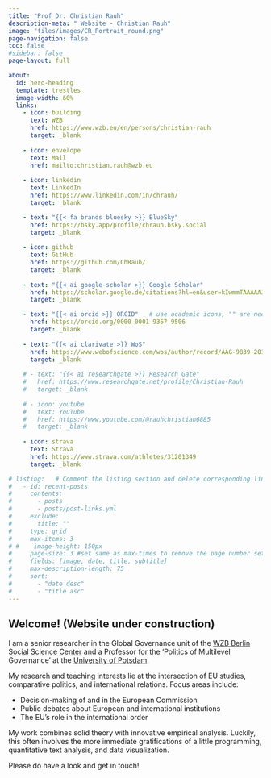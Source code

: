 ```yaml
---
title: "Prof Dr. Christian Rauh"
description-meta: " Website - Christian Rauh"
image: "files/images/CR_Portrait_round.png"
page-navigation: false
toc: false
#sidebar: false
page-layout: full

about:
  id: hero-heading
  template: trestles
  image-width: 60%
  links:
    - icon: building
      text: WZB
      href: https://www.wzb.eu/en/persons/christian-rauh
      target: _blank
      
    - icon: envelope
      text: Mail
      href: mailto:christian.rauh@wzb.eu  
        
    - icon: linkedin
      text: LinkedIn
      href: https://www.linkedin.com/in/chrauh/
      target: _blank

    - text: "{{< fa brands bluesky >}} BlueSky"
      href: https://bsky.app/profile/chrauh.bsky.social  
      target: _blank
                  
    - icon: github
      text: GitHub
      href: https://github.com/ChRauh/  
      target: _blank
      
    - text: "{{< ai google-scholar >}} Google Scholar"
      href: https://scholar.google.de/citations?hl=en&user=kIwmmTAAAAAJ
      target: _blank

    - text: "{{< ai orcid >}} ORCID"   # use academic icons, "" are needed, you also need to install the fontawesome extension
      href: https://orcid.org/0000-0001-9357-9506
      target: _blank
      
    - text: "{{< ai clarivate >}} WoS"
      href: https://www.webofscience.com/wos/author/record/AAG-9839-2019  
      target: _blank
      
    # - text: "{{< ai researchgate >}} Research Gate"
    #   href: https://www.researchgate.net/profile/Christian-Rauh
    #   target: _blank
                  
    # - icon: youtube
    #   text: YouTube
    #   href: https://www.youtube.com/@rauhchristian6885     
    #   target: _blank 
      
    - icon: strava
      text: Strava
      href: https://www.strava.com/athletes/31201349
      target: _blank

# listing:   # Comment the listing section and delete corresponding lines in the index.qmd file to remove the recent posts
#   - id: recent-posts
#     contents: 
#       - posts
#       - posts/post-links.yml
#     exclude:
#       title: ""
#     type: grid
#     max-items: 3
# #    image-height: 150px
#     page-size: 3 #set same as max-times to remove the page number setting
#     fields: [image, date, title, subtitle]
#     max-description-length: 75
#     sort: 
#       - "date desc"
#       - "title asc"
---
```


:::{#hero-heading}

## Welcome! (Website under construction)
I am a senior researcher in the Global Governance unit of the [WZB Berlin Social Science Center](http://www.wzb.eu/en) and a Professor for the 'Politics of Multilevel Governance' at the [University of Potsdam](https://www.uni-potsdam.de/de/wiso/fakultaet/fachgruppen/politik-und-verwaltungswissenschaft).
    
My research and teaching interests lie at the intersection of EU studies, comparative politics, and international relations. Focus areas include:
    
* Decision-making of and in the European Commission
* Public debates about European and international institutions
* The EU's role in the international order

My work combines solid theory with innovative empirical analysis. Luckily, this often involves the more immediate gratifications of a little programming, quantitative text analysis, and data visualization.

<!-- This website contains information on my professional bio, summarizes my academic record, provides replication data, and will once in a while offer some personal musings on politics and its scientific analysis. -->

Please do have a look and get in touch!


:::


